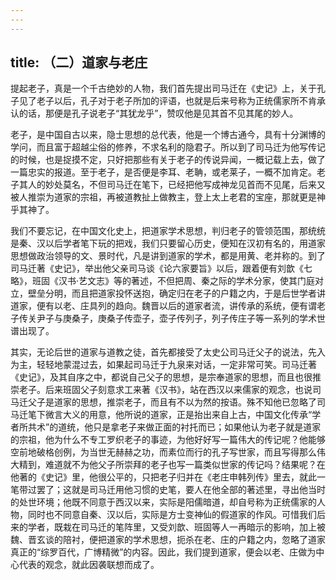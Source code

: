 ```yaml
---
---
---
```

title: （二）道家与老庄
---




提起老子，真是一个千古绝妙的人物，我们首先提出司马迁在《史记》上，关于孔子见了老子以后，孔子对于老子所加的评语，也就是后来号称为正统儒家所不肯承认的话，那便是孔子说老子“其犹龙乎”，赞叹他是见其首不见其尾的妙人。

老子，是中国自古以来，隐士思想的总代表，他是一个博古通今，具有十分渊博的学问，而且富于超越尘俗的修养，不求名利的隐君子。所以到了司马迁为他写传记的时候，也是捉摸不定，只好把那些有关于老子的传说异闻，一概记载上去，做了一篇忠实的报道。至于老子，是否便是李耳、老聃，或老莱子，一概不加肯定。老子其人的妙处莫名，不但司马迁在笔下，已经把他写成神龙见首而不见尾，后来又被人推崇为道家的宗祖，再被道教扯上做教主，登上太上老君的宝座，那就更是神乎其神了。

我们不要忘记，在中国文化史上，把道家学术思想，判归老子的管领范围，那统统是秦、汉以后学者笔下玩的把戏，我们只要留心历史，便知在汉初有名的，用道家思想做政治领导的文、景时代，凡是讲到道家的学术，都是用黄、老并称的。到了司马迁著《史记》，举出他父亲司马谈《论六家要旨》以后，跟着便有刘歆《七略》，班固《汉书·艺文志》等的著述，不但把周、秦之际的学术分家，使其门庭对立，壁垒分明，而且把道家投怀送抱，确定归在老子的户籍之内，于是后世学者讲道家，便有以老、庄具列的趋向。魏晋以后的道家者流，讲传承的系统，便有谓老子传关尹子与庚桑子，庚桑子传壶子，壶子传列子，列子传庄子等一系列的学术世谱出现了。

其实，无论后世的道家与道教之徒，首先都接受了太史公司马迁父子的说法，先入为主，轻轻地蒙混过去，如果起司马迁于九泉来对话，一定非常可笑。司马迁著《史记》，及其自序之中，都说自己父子的思想，是宗奉道家的思想，而且也很推崇老子。后来班固父子刻意求工来著《汉书》，站在西汉以来儒家的观念，也说司马迁父子是道家的思想，推崇老子，而且有不以为然的按语。殊不知他已忽略了司马迁笔下微言大义的用意，他所说的道家，正是抬出来自上古，中国文化传承“学者所共术”的道统，他只是拿老子来做正面的衬托而已；如果他认为老子就是道家的宗祖，他为什么不专工罗织老子的事迹，为他好好写一篇伟大的传记呢？他能够空前地破格创例，为当世无赫赫之功，而素位而行的孔子写世家，而且写得那么伟大精到，难道就不为他父子所崇拜的老子也写一篇类似世家的传记吗？结果呢？在他著的《史记》里，他很公平的，只把老子归并在《老庄申韩列传》里去，就此一笔带过罢了；这就是司马迁用他习惯的史笔，要人在他全部的著述里，寻出他当时的处世环境；他既不同意于西汉以来，实际是阳儒暗道，却自号称为正统儒家的人物，同时也不同意自秦、汉以后，实际是方士变神仙的假道家的作风。可惜我们后来的学者，既栽在司马迁的笔阵里，又受刘歆、班固等人一再暗示的影响，加上被魏、晋玄谈的陪衬，便把道家的学术思想，扼杀在老、庄的户籍之内，忽略了道家真正的“综罗百代，广博精微”的内容。因此，我们提到道家，便会以老、庄做为中心代表的观念，就此因袭联想而成了。